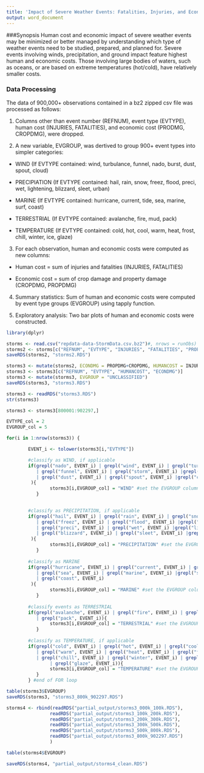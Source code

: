 ```yaml
---
title: 'Impact of Severe Weather Events: Fatalities, Injuries, and Economic Consequences'
output: word_document
---
```


###Synopsis 
Human cost and economic impact of severe weather events may be minimized or better managed by understanding which type of weather events need to be studied, prepared, and planned for. Severe events involving winds, precipitation, and ground impact feature highest human and economic costs. Those involving large bodies of waters, such as oceans, or are based on extreme temperatures (hot/cold), have relatively smaller costs. 

### Data Processing
The data of 900,000+ observations contained in a bz2 zipped csv file was processed as follows:

1. Columns other than event number (REFNUM), event type (EVTYPE), human cost (INJURIES, FATALITIES), and economic cost (PRODMG, CROPDMG), were dropped.

2. A new variable, EVGROUP, was dertived to group 900+ event types into simpler categories:

- WIND (If EVTYPE contained: wind, turbulance, funnel, nado, burst, dust, spout, cloud)

- PRECIPIATION (If EVTYPE contained: hail, rain, snow, freez, flood, preci, wet, lightening, blizzard, sleet, urban)

- MARINE (If EVTYPE contained: hurricane, current, tide, sea, marine, surf, coast)

- TERRESTRIAL (If EVTYPE contained: avalanche, fire, mud, pack)

- TEMPERATURE (If EVTYPE contained: cold, hot, cool, warm, heat, frost, chill, winter, ice, glaze)

3. For each observation, human and economic costs were computed as new columns:

- Human cost = sum of injuries and fatalities (INJURIES, FATALITIES)

- Economic cost = sum of crop damage and property damage (CROPDMG, PROPDMG)

4. Summary statistics: Sum of human and economic costs were computed by event type groups (EVGROUP) using tapply function.

5. Exploratory analysis: Two bar plots of human and economic costs were constructed. 

```r
library(dplyr)
```


```r
storms <- read.csv("repdata-data-StormData.csv.bz2")#, nrows = runObs)
storms2 <- storms[c("REFNUM", "EVTYPE", "INJURIES", "FATALITIES", "PROPDMG", "CROPDMG")]
saveRDS(storms2, "storms2.RDS")
```


```r
storms3 <- mutate(storms2, ECONDMG = PROPDMG+CROPDMG, HUMANCOST = INJURIES+FATALITIES)
storms3 <- storms3[c("REFNUM", "EVTYPE", "HUMANCOST", "ECONDMG")]
storms3 <- mutate(storms3, EVGROUP = "UNCLASSIFIED")
saveRDS(storms3, "storms3.RDS")
```

```r
storms3 <- readRDS("storms3.RDS")
str(storms3)
```


```r

storms3 <- storms3[800001:902297,]

EVTYPE_col = 2
EVGROUP_col = 5

for(i in 1:nrow(storms3)) {

        EVENT_i <- tolower(storms3[i,"EVTYPE"])

        #classify as WIND, if applicable
        if(grepl("nado", EVENT_i) | grepl("wind", EVENT_i) | grepl("turbulance", EVENT_i) 
           | grepl("funnel", EVENT_i) | grepl("storm", EVENT_i) |grepl("burst", EVENT_i) 
           | grepl("dust", EVENT_i) | grepl("spout", EVENT_i) |grepl("cloud", EVENT_i) 
         ){
                storms3[i,EVGROUP_col] = "WIND" #set the EVGROUP column
           }
        

        #classify as PRECIPITATION, if applicable
        if(grepl("hail", EVENT_i) | grepl("rain", EVENT_i) | grepl("snow", EVENT_i) 
           | grepl("freez", EVENT_i) | grepl("flood", EVENT_i) |grepl("thunder", EVENT_i) 
           | grepl("preci", EVENT_i) | grepl("wet", EVENT_i) |grepl("lightening", EVENT_i) 
           | grepl("blizzard", EVENT_i) | grepl("sleet", EVENT_i) |grepl("urban", EVENT_i) 
         ){
                storms3[i,EVGROUP_col] = "PRECIPITATION" #set the EVGROUP column
           }
        
        #classify as MARINE
        if(grepl("hurricane", EVENT_i) | grepl("current", EVENT_i) | grepl("tide", EVENT_i) 
           | grepl("sea", EVENT_i) | grepl("marine", EVENT_i) |grepl("surf", EVENT_i) 
           | grepl("coast", EVENT_i) 
         ){
                storms3[i,EVGROUP_col] = "MARINE" #set the EVGROUP column
           }
        
        #classify events as TERRESTRIAL 
        if(grepl("avalanche", EVENT_i) | grepl("fire", EVENT_i) | grepl("mud", EVENT_i) 
           | grepl("pack", EVENT_i)){
                storms3[i,EVGROUP_col] = "TERRESTRIAL" #set the EVGROUP column
           }
        
        #classify as TEMPERATURE, if applicable
        if(grepl("cold", EVENT_i) | grepl("hot", EVENT_i) | grepl("cool", EVENT_i) 
           | grepl("warm", EVENT_i) | grepl("heat", EVENT_i) | grepl("frost", EVENT_i) 
           | grepl("chill", EVENT_i) | grepl("winter", EVENT_i) | grepl("ice", EVENT_i) 
                | grepl("glaze", EVENT_i)){
                storms3[i,EVGROUP_col] = "TEMPERATURE" #set the EVGROUP column
           }
        } #end of FOR loop
```

```r
table(storms3$EVGROUP)
saveRDS(storms3, "storms3_800k_902297.RDS")
```

```r

storms4 <- rbind(readRDS("partial_output/storms3_000k_100k.RDS"),
                readRDS("partial_output/storms3_100k_200k.RDS"),
                readRDS("partial_output/storms3_200k_300k.RDS"),
                readRDS("partial_output/storms3_300k_500k.RDS"),
                readRDS("partial_output/storms3_500k_800k.RDS"),
                readRDS("partial_output/storms3_800k_902297.RDS")
                )

table(storms4$EVGROUP)

saveRDS(storms4, "partial_output/storms4_clean.RDS")

```
